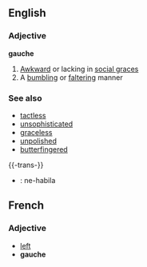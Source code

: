 ==English==

===Adjective===
'''gauche'''
# [[Awkward]] or lacking in [[social grace]]s
# A [[bumbling]] or [[falter]]ing manner

===See also===
*[[tactless]]
*[[unsophisticated]]
*[[graceless]]
*[[unpolished]]
*[[butterfingered]]

{{-trans-}}

* {{io}} : ne-habila

==French==
===Adjective===
* [[left]]
* '''gauche'''